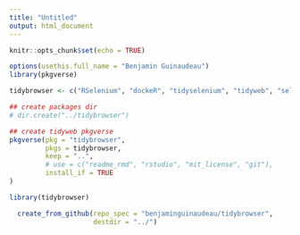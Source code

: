```yaml
---
title: "Untitled"
output: html_document
---
```


```r
knitr::opts_chunk$set(echo = TRUE)
```

```r
options(usethis.full_name = "Benjamin Guinaudeau")
library(pkgverse)

tidybrowser <- c("RSelenium", "dockeR", "tidyselenium", "tidyweb", "selinput", "bashR", "dplyr", "usethis")

## create packages dir
# dir.create("../tidybrowser")

## create tidyweb pkgverse
pkgverse(pkg = "tidybrowser",
         pkgs = tidybrowser,
         keep = "..",
         # use = c("readme_rmd", "rstudio", "mit_license", "git"),
         install_if = TRUE
)

library(tidybrowser)

  create_from_github(repo_spec = "benjaminguinaudeau/tidybrowser",
                     destdir = "../")
```

